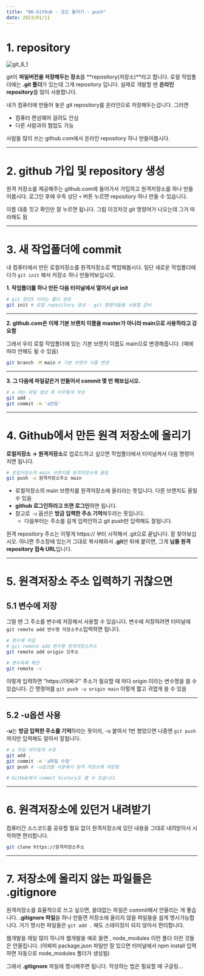 ```yaml
---
title: "06-Github - 코드 올리기 - push"
date: 2023/01/11
---
```


# 1. repository

![git_6_1](https://raw.githubusercontent.com/berenickt/image-server/main/img/git_6_1.png)

git이 **파일버전을 저장해두는 장소**를 **repository(저장소)**라고 합니다.
로컬 작업폴더에는 **.git 폴더**가 있는데 그게 repository 입니다. 실제로 개발할 땐 **온라인 repository**를 많이 사용합니다.

내가 컴퓨터에 만들어 놓은 git repository를 온라인으로 저장해두는겁니다. 그러면 

* 컴퓨터 랜섬웨어 걸려도 안심
* 다른 사람과의 협업도 가능

사람들 많이 쓰는 github.com에서 온라인 repository 하나 만들어봅시다.

------

# 2. github 가입 및 repository 생성

원격 저장소를 제공해주는 github.com에 들어가서 가입하고 원격저장소를 하나 만들어봅시다.
로그인 후에 우측 상단 `+` 버튼 누르면 repository 하나 만들 수 있습니다.

이름 대충 짓고 확인만 잘 누르면 됩니다. 그럼 이것저것 git 명령어가 나오는데 그거 따라해도 됨

------

# 3. 새 작업폴더에 commit

내 컴퓨터에서 만든 로컬저장소를 원격저장소로 백업해봅시다.
일단 새로운 작업폴더에다가 `git init` 해서 저장소 하나 만들어보십시오. 

**1. 작업폴더를 하나 만든 다음 터미널에서 열어서 git init**

```bash
# git 장인3 이라는 폴더 생성
git init # 로컬 repository 생성 - git 명령어들을 사용할 준비
```

------

**2. github.com은 이제 기본 브랜치 이름을 master가 아니라 main으로 사용하라고 강요함**

그래서 우리 로컬 작업폴더에 있는 기본 브랜치 이름도 main으로 변경해줍니다. (때에 따라 안해도 될 수 있음)

```bash
git branch -M main # 기본 브랜치 이름 변경
```

------

**3. 그 다음에 파일같은거 만들어서 commit 몇 번 해보십시오.** 

```bash
# a 라는 파일 생성 후 아무렇게 작성
git add .
git commit -m 'a만듬'
```

------

# 4. Github에서 만든 원격 저장소에 올리기

**로컬저장소 → 원격저장소**로 업로드하고 싶으면 작업폴더에서 터미널켜서 다음 명령어 치면 됩니다.

```bash
# 로컬저장소의 main 브랜치를 원격저장소에 올림
git push -u 원격저장소주소 main
```

* 로컬저장소의 main 브랜치를 원격저장소에 올리라는 뜻입니다. 다른 브랜치도 올릴 수 있음 
* **github 로그인하라고 뜨면 로그인**하면 됩니다.
* 참고로 `-u` 옵션은 **방금 입력한 주소 기억**해두라는 뜻입니다. 
  * 다음부터는 주소를 길게 입력안하고 git push만 입력해도 잘됩니다. 

원격 repository 주소는 이렇게 https:// 부터 시작해서 .git으로 끝납니다. 잘 찾아보십시오.
아니면 주소창에 있는거 그대로 복사해와서 **.git**만 뒤에 붙이면, 그게 **님들 원격 repository 접속 URL**입니다.

------

# 5. 원격저장소 주소 입력하기 귀찮으면

## 5.1 변수에 저장

그럴 땐 그 주소를 변수에 저장해서 사용할 수 있습니다.
변수에 저장하려면 터미널에 `git remote add 변수명 저장소주소`입력하면 됩니다.

```bash
# 변수에 저장
# git remote add 변수명 원격저장소주소
git remote add origin 깃주소

# 변수목록 확인
git remote -v
```

이렇게 입력하면 "https://어쩌구" 주소가 필요할 때 마다 origin 이라는 변수명을 쓸 수 있습니다. 
긴 명령어를 `git push -u origin main` 이렇게 짧고 귀엽게 쓸 수 있음

------

## 5.2 -u옵션 사용

**-u**는 **방금 입력한 주소를 기억**하라는 뜻이라, -u 붙여서 1번 했었으면 나중엔 `git push`까지만 입력해도 알아서 잘됩니다.

```bash
# a 파일 아무렇게 수정
git add .
git commit -m 'a파일 수정'
git push # -u옵션을 사용해서 원격 저장소에 저장됨

# GitHub에서 commit history도 볼 수 있습니다. 
```

------

# 6. 원격저장소에 있던거 내려받기

컴퓨터간 소스코드를 공유할 필요 없이 원격저장소에 있던 내용을 그대로 내려받아서 시작하면 편리합니다.

```bash
git clone https://원격저장소주소
```

------

# 7. 저장소에 올리지 않는 파일들은 .gitignore

원격저장소를 효율적으로 쓰고 싶으면, 쓸데없는 파일은 commit해서 안올리는 게 좋습니다.
**.gitignore 파일**을 하나 만들면 저장소에 올리지 않을 파일들을 쉽게 명시가능합니다.
거기 명시한 파일들은 `git add .` 해도 스테이징이 되지 않아서 편리합니다.

웹개발을 제일 많이 하니까 웹개발을 예로 들면 , node_modules 이런 폴더 이런 것들은 안올립니다.
(어짜피 package.json 파일만 잘 있으면 터미널에서 npm install 입력하면 자동으로 node_modules 폴더가 생성됨)

그래서 **.gitignore** 파일에 명시해주면 됩니다. 작성하는 법은 필요할 때 구글링...
